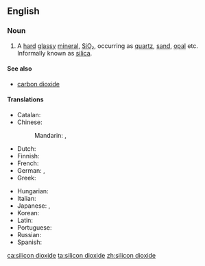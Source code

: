 ==English==

===Noun===
{{wikipedia}}
{{en-noun|head=[[silicon]] [[dioxide]]|-}}

# {{context|chemistry|lang=en}} A [[hard]] [[glassy]] [[mineral]], [[SiO₂]], occurring as [[quartz]], [[sand]], [[opal]] etc. Informally known as [[silica]].

====See also====
*[[carbon dioxide]]

====Translations====
{{trans-top|SiO<sub>2</sub>}}
* Catalan: {{t|ca|diòxid de silici|m}}
* Chinese:
*: Mandarin: {{qualifier|Mainland}} {{t+|cmn|二氧化硅|tr=èryǎng huàguī|sc=Hani}}, {{qualifier|Taiwan|Hong Kong}} {{t+|cmn|二氧化矽|tr=èryǎng huàxī|sc=Hani}}
* Dutch: {{t|nl|silicium dioxyde}}
* Finnish: {{t+|fi|piidioksidi}}
* French: {{t|fr|bioxyde de silicium}}
* German: {{t|de|Siliciumdioxid|n}}, {{t|de|Siliziumdioxid|n}}
* Greek: {{t|el|διοξείδιο πυριτίου|tr=dioxeídio pyritíou}}
{{trans-mid}}
* Hungarian: {{t|hu|szilícium-dioxid}}
* Italian: {{t|it|diossido del silicone}}
* Japanese: {{t|ja|二酸化ケイ素|tr=にさんかけいそ, nisanka-keiso|sc=Jpan}}, {{t|ja|二酸化珪素|tr=にさんかけいそ, nisanka-keiso}}
* Korean: {{t|ko|이산화 실리콘}}
* Latin: {{t|la|dioxeidium silicii}}
* Portuguese: {{t|pt|dióxido do silicone}}
* Russian: {{t|ru|двуокись кремния}}
* Spanish: {{t|es|dióxido del silicio}}
{{trans-bottom}}

[[ca:silicon dioxide]]
[[ta:silicon dioxide]]
[[zh:silicon dioxide]]
